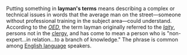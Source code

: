 Putting something in '''layman's terms''' means describing a complex or technical issues in words that the average man on the street&mdash;someone without professional training in the subject area&mdash;could understand. According to the ''[[OED]]'', the term layman originally referred to the ''[[laity]]'', persons not in the [[clergy]], and has come to mean a person who is "non-expert...in relation...to a branch of knowledge." The phrase is common among [[English language]] speakers.

{{msg:stub}}